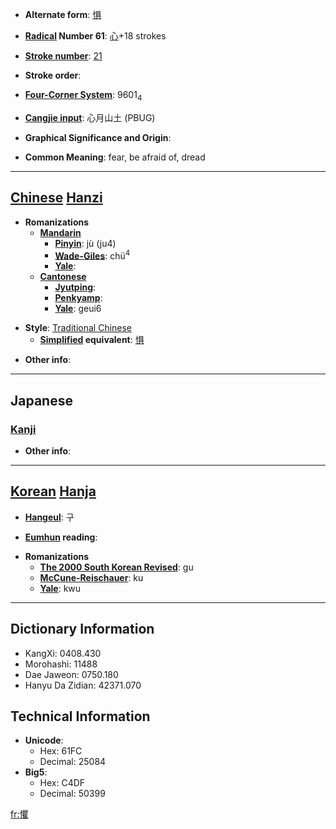 * '''Alternate form''': [[惧]]

* '''[[Wiktionary:Chinese radical index| Radical]] Number 61''': [[Wiktionary:Chinese radical index 心|心]]+18 strokes

* '''[[Wiktionary:Chinese total strokes index|Stroke number]]''': [[Wiktionary:Chinese total strokes index 21|21]]

* '''Stroke order''': 

* '''[[Wiktionary:Chinese four corner index|Four-Corner System]]''': 9601<sub>4</sub>

* '''[[Wiktionary:Chinese Cangjie index|Cangjie input]]''': 心月山土 (PBUG)

* '''Graphical Significance and Origin''': 

* '''Common Meaning''': fear, be afraid of, dread

----

== [[Chinese]] [[Hanzi]] ==

* '''Romanizations'''
** '''[[Mandarin]]'''
*** '''[[Pinyin]]''': jù (ju4)
*** '''[[Wade-Giles]]''': chü<sup>4</sup>
*** '''[[Yale]]''': 
** '''[[Cantonese]]'''
*** '''[[Jyutping]]''':
*** '''[[Penkyamp]]''': 
*** '''[[Yale]]''': geui6

* '''Style''': [[Traditional Chinese]] 
** '''[[Simplified Chinese|Simplified]] equivalent''': [[惧]]

* '''Other info''': 

----

==Japanese==
===[[Kanji]]===
{{kanji|on readings=[[く]] (ku), [[ぐ]] (gu)
|kun readings=[[おそれる]] (osoreru)
}}

* '''Other info''':  

----

== [[Korean]] [[Hanja]] ==

* '''[[Hangeul]]''': 구

* '''[[Eumhun]] reading''': 

* '''Romanizations'''
** '''[[The 2000 South Korean Revised Romanization|The 2000 South Korean Revised]]''': gu
** '''[[McCune-Reischauer]]''': ku
** '''[[Yale]]''': kwu

----

== Dictionary Information ==

* KangXi: 0408.430
* Morohashi: 11488
* Dae Jaweon: 0750.180
* Hanyu Da Zidian: 42371.070

== Technical Information ==

* '''Unicode''':
** Hex: 61FC
** Decimal: 25084
* '''Big5''':
** Hex: C4DF
** Decimal: 50399

[[fr:懼]]